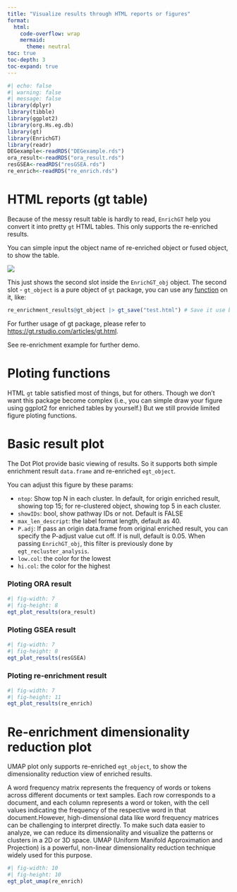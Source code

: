 ```yaml
---
title: "Visualize results through HTML reports or figures"
format: 
  html:
    code-overflow: wrap
    mermaid: 
      theme: neutral
toc: true
toc-depth: 3
toc-expand: true
---
```


```r
#| echo: false
#| warning: false
#| message: false
library(dplyr)
library(tibble)
library(ggplot2)
library(org.Hs.eg.db)
library(gt)
library(EnrichGT)
library(readr)
DEGexample<-readRDS("DEGexample.rds")
ora_result<-readRDS("ora_result.rds")
resGSEA<-readRDS("resGSEA.rds")
re_enrich<-readRDS("re_enrich.rds")
```

# HTML reports (gt table) {#html-reports-gt-table}

Because of the messy result table is hardly to read, `EnrichGT` help you convert it into pretty `gt` HTML tables. This only supports the re-enriched results.

You can simple input the object name of re-enriched object or fused object, to show the table.

![](enrichGTTable.jpg)

This just shows the second slot inside the `EnrichGT_obj` object. The second slot - `gt_object` is a pure object of `gt` package, you can use any [function](https://gt.rstudio.com/reference/index.html) on it, like:

``` r
re_enrichment_results@gt_object |> gt_save("test.html") # Save it use basic gt functions. 
```

For further usage of gt package, please refer to <https://gt.rstudio.com/articles/gt.html>.

See re-enrichment example for further demo.

# Ploting functions

HTML `gt` table satisfied most of things, but for others. Though we don't want this package become complex (i.e., you can simple draw your figure using ggplot2 for enriched tables by yourself.) But we still provide limited figure ploting functions.

# Basic result plot

The Dot Plot provide basic viewing of results. So it supports both simple enrichment result `data.frame` and re-enriched `egt_object`.

You can adjust this figure by these params: 

* `ntop`: Show top N in each cluster. In default, for origin enriched result, showing top 15; for re-clustered object, showing top 5 in each cluster.
* `showIDs`: bool, show pathway IDs or not. Default is FALSE
* `max_len_descript`: the label format length, default as 40.
* `P.adj`: If pass an origin data.frame from original enriched result, you can specify the P-adjust value cut off. If is null, default is 0.05. When passing `EnrichGT_obj`, this filter is previously done by `egt_recluster_analysis`.
* `low.col`: the color for the lowest
* `hi.col`: the color for the highest

### Ploting ORA result

```r
#| fig-width: 7
#| fig-height: 8
egt_plot_results(ora_result)
```

### Ploting GSEA result

```r
#| fig-width: 7
#| fig-height: 8
egt_plot_results(resGSEA)
```

### Ploting re-enrichment result

```r
#| fig-width: 7
#| fig-height: 11
egt_plot_results(re_enrich)
```

# Re-enrichment dimensionality reduction plot

UMAP plot only supports re-enriched `egt_object`, to show the dimensionality reduction view of enriched results.

A word frequency matrix represents the frequency of words or tokens across different documents or text samples. Each row corresponds to a document, and each column represents a word or token, with the cell values indicating the frequency of the respective word in that document.However, high-dimensional data like word frequency matrices can be challenging to interpret directly. To make such data easier to analyze, we can reduce its dimensionality and visualize the patterns or clusters in a 2D or 3D space. UMAP (Uniform Manifold Approximation and Projection) is a powerful, non-linear dimensionality reduction technique widely used for this purpose.

```r
#| fig-width: 10
#| fig-height: 10
egt_plot_umap(re_enrich)
```